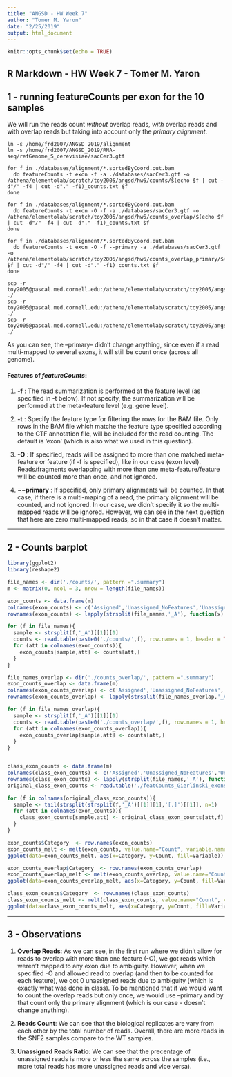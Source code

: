 ```yaml
---
title: "ANGSD - HW Week 7"
author: "Tomer M. Yaron"
date: "2/25/2019"
output: html_document
---
```


```r
knitr::opts_chunk$set(echo = TRUE)
```

## R Markdown - HW Week 7 - Tomer M. Yaron

## 1 - running featureCounts per exon for the 10 samples

We will run the reads count *without* overlap reads, *with* overlap reads and with overlap reads but taking into account only the *primary alignment*.

```featureCounts

ln -s /home/frd2007/ANGSD_2019/alignment
ln -s /home/frd2007/ANGSD_2019/RNA-seq/refGenome_S_cerevisiae/sacCer3.gtf

for f in ./databases/alignment/*.sortedByCoord.out.bam
  do featureCounts -t exon -f -a ./databases/sacCer3.gtf -o /athena/elementolab/scratch/toy2005/angsd/hw6/counts/$(echo $f | cut -d"/" -f4 | cut -d"." -f1)_counts.txt $f
done

for f in ./databases/alignment/*.sortedByCoord.out.bam
  do featureCounts -t exon -O -f -a ./databases/sacCer3.gtf -o /athena/elementolab/scratch/toy2005/angsd/hw6/counts_overlap/$(echo $f | cut -d"/" -f4 | cut -d"." -f1)_counts.txt $f
done

for f in ./databases/alignment/*.sortedByCoord.out.bam
  do featureCounts -t exon -O -f --primary -a ./databases/sacCer3.gtf -o /athena/elementolab/scratch/toy2005/angsd/hw6/counts_overlap_primary/$(echo $f | cut -d"/" -f4 | cut -d"." -f1)_counts.txt $f
done

scp -r toy2005@pascal.med.cornell.edu:/athena/elementolab/scratch/toy2005/angsd/hw6/counts ./
scp -r toy2005@pascal.med.cornell.edu:/athena/elementolab/scratch/toy2005/angsd/hw6/counts_overlap ./
scp -r toy2005@pascal.med.cornell.edu:/athena/elementolab/scratch/toy2005/angsd/hw6/counts_overlap_primary ./

```

As you can see, the --primary-- didn't change anything, since even if a read multi-mapped to several exons, it will still be count once (across all genome).

#### Features of _featureCounts_:

1. **-f** : The read summarization is performed at the feature level (as specified in -t below). If not specify, the summarization will be performed at the meta-feature level (e.g. gene level).

2. **-t** : Specify the feature type for filtering the rows for the BAM file. Only rows in the BAM file which matche the feature type specified according to the GTF annotation file, will be included for the read counting. The default is ‘exon’ (which is also what we used in this question).

3. **-O** : If specified, reads will be assigned to more than one matched meta-feature or feature (if -f is specified), like in our case (exon level). Reads/fragments overlapping with more than one meta-feature/feature will be counted more than once, and not ignored.

4. **−−primary** : If specified, only primary alignments will be counted. In that case, if there is a multi-maping of a read, the primary alignment will be counted, and not ignored. In our case, we didn't specify it so the multi-mapped reads will be ignored. However, we can see in the next question that here are zero multi-mapped reads, so in that case it doesn't matter.

_____________________________________________________________________

## 2 - Counts barplot

```r

library(ggplot2)
library(reshape2)

file_names <- dir('./counts/', pattern =".summary")
m <- matrix(0, ncol = 3, nrow = length(file_names))

exon_counts <- data.frame(m)
colnames(exon_counts) <- c('Assigned','Unassigned_NoFeatures','Unassigned_Ambiguity')
rownames(exon_counts) <- lapply(strsplit(file_names,'_A'), function(x) x[1])

for (f in file_names){
  sample <- strsplit(f,'_A')[[1]][1]
  counts <- read.table(paste0('./counts/',f), row.names = 1, header = TRUE)
  for (att in colnames(exon_counts)){
    exon_counts[sample,att] <- counts[att,]
  }
}

file_names_overlap <- dir('./counts_overlap/', pattern =".summary")
exon_counts_overlap <- data.frame(m)
colnames(exon_counts_overlap) <- c('Assigned','Unassigned_NoFeatures','Unassigned_Ambiguity')
rownames(exon_counts_overlap) <- lapply(strsplit(file_names_overlap,'_A'), function(x) x[1])

for (f in file_names_overlap){
  sample <- strsplit(f,'_A')[[1]][1]
  counts <- read.table(paste0('./counts_overlap/',f), row.names = 1, header = TRUE)
  for (att in colnames(exon_counts_overlap)){
    exon_counts_overlap[sample,att] <- counts[att,]
  }
}


class_exon_counts <- data.frame(m)
colnames(class_exon_counts) <- c('Assigned','Unassigned_NoFeatures','Unassigned_Ambiguity')
rownames(class_exon_counts) <- lapply(strsplit(file_names,'_A'), function(x) x[1])
original_class_exon_counts <- read.table('./featCounts_Gierlinski_exons.txt.summary', row.names = 1, header = TRUE)

for (f in colnames(original_class_exon_counts)){
  sample <- tail(strsplit(strsplit(f,'_A')[[1]][1],'[.]')[[1]], n=1)
  for (att in colnames(exon_counts)){
    class_exon_counts[sample,att] <- original_class_exon_counts[att,f]
  }
}

exon_counts$Category  <- row.names(exon_counts)
exon_counts_melt <- melt(exon_counts, value.name="Count", variable.name="Variable")
ggplot(data=exon_counts_melt, aes(x=Category, y=Count, fill=Variable)) + geom_bar(stat="identity", position=position_dodge()) + ggtitle("Reads Counts Per Exon - No Overlap Reads") + xlab("Sample") + ylab("Read Counts") + labs(fill = "Type")

exon_counts_overlap$Category  <- row.names(exon_counts_overlap)
exon_counts_overlap_melt <- melt(exon_counts_overlap, value.name="Count", variable.name="Variable")
ggplot(data=exon_counts_overlap_melt, aes(x=Category, y=Count, fill=Variable)) + geom_bar(stat="identity", position=position_dodge()) + ggtitle("Reads Counts Per Exon - With Overlap Reads") + xlab("Sample") + ylab("Read Counts") + labs(fill = "Type")

class_exon_counts$Category  <- row.names(class_exon_counts)
class_exon_counts_melt <- melt(class_exon_counts, value.name="Count", variable.name="Variable")
ggplot(data=class_exon_counts_melt, aes(x=Category, y=Count, fill=Variable)) + geom_bar(stat="identity", position=position_dodge()) + ggtitle("Reads Counts Per Exon - Class") + xlab("Sample") + ylab("Read Counts") + labs(fill = "Type")


```

_____________________________________________________________________

## 3 - Observations

1. **Overlap Reads**: As we can see, in the first run where we didn't allow for reads to overlap with more than one feature (-O), we got reads which weren't mapped to any exon due to ambiguity. However, when we specified -O and allowed read to overlap (and then to be counted for each feature), we got 0 unassigned reads due to ambiguity (which is exactly what was done in class). To be mentioned that if we would want to count the overlap reads but only once, we would use --primary and by that count only the primary alignment (which is our case - doesn't change anything).

2. **Reads Count**: We can see that the biological replicates are vary from each other by the total number of reads. Overall, there are more reads in the SNF2 samples compare to the WT samples. 

2. **Unassigned Reads Ratio**: We can see that the precentage of unassigned reads is more or less the same across the samples (i.e., more total reads has more unassigned reads and vice versa).













